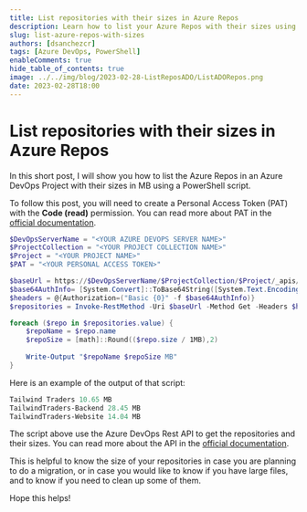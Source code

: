 ```yaml
---
title: List repositories with their sizes in Azure Repos
description: Learn how to list your Azure Repos with their sizes using PowerShell.
slug: list-azure-repos-with-sizes
authors: [dsanchezcr]
tags: [Azure DevOps, PowerShell]
enableComments: true
hide_table_of_contents: true
image: ../../img/blog/2023-02-28-ListReposADO/ListADORepos.png
date: 2023-02-28T18:00
---
```

# List repositories with their sizes in Azure Repos

In this short post, I will show you how to list the Azure Repos in an Azure DevOps Project with their sizes in MB using a PowerShell script.
<!--truncate-->
To follow this post, you will need to create a Personal Access Token (PAT) with the **Code (read)** permission. You can read more about PAT in the [official documentation](https://learn.microsoft.com/azure/devops/organizations/accounts/use-personal-access-tokens-to-authenticate).

```powershell
$DevOpsServerName = "<YOUR AZURE DEVOPS SERVER NAME>"
$ProjectCollection = "<YOUR PROJECT COLLECTION NAME>"
$Project = "<YOUR PROJECT NAME>"
$PAT = "<YOUR PERSONAL ACCESS TOKEN>"

$baseUrl = https://$DevOpsServerName/$ProjectCollection/$Project/_apis/git/repositories?includeLinks={includeLinks}&includeAllUrls={includeAllUrls}&includeHidden={includeHidden}&api-version=6.0
$base64AuthInfo= [System.Convert]::ToBase64String([System.Text.Encoding]::ASCII.GetBytes(":$($PAT)"))
$headers = @{Authorization=("Basic {0}" -f $base64AuthInfo)}
$repositories = Invoke-RestMethod -Uri $baseUrl -Method Get -Headers $headers

foreach ($repo in $repositories.value) {
    $repoName = $repo.name
    $repoSize = [math]::Round(($repo.size / 1MB),2) 
    
    Write-Output "$repoName $repoSize MB"
} 
```

Here is an example of the output of that script:
```powershell
Tailwind Traders 10.65 MB
TailwindTraders-Backend 28.45 MB
TailwindTraders-Website 14.04 MB 
```

The script above use the Azure DevOps Rest API to get the repositories and their sizes. You can read more about the API in the [official documentation](https://docs.microsoft.com/rest/api/azure/devops/git/repositories/list).

This is helpful to know the size of your repositories in case you are planning to do a migration, or in case you would like to know if you have large files, and to know if you need to clean up some of them.

Hope this helps!